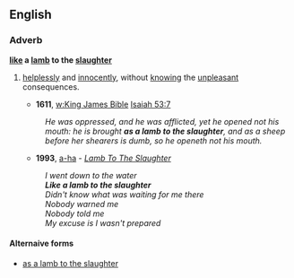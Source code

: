 ==English==

===Adverb===
'''[[like]] a [[lamb]] to the [[slaughter]]'''

# {{simile}} [[helplessly]] and [[innocently]], without [[knowing]] the [[unpleasant]] consequences.
#*'''1611''', [[w:King James Bible]] [[s:Bible (King James)/Isaiah|Isaiah 53:7]]
#:''He was oppressed, and he was afflicted, yet he opened not his mouth: he is brought '''as a lamb to the slaughter''', and as a sheep before her shearers is dumb, so he openeth not his mouth.''
#*'''1993''', [[w:a-ha|a-ha]] - ''[[w:Memorial Beach|Lamb To The Slaughter]]''
#:''I went down to the water''
#:'''''Like a lamb to the slaughter'''''
#:''Didn't know what was waiting for me there''
#:''Nobody warned me''
#:''Nobody told me''
#:''My excuse is I wasn't prepared''

====Alternaive forms====
*[[as a lamb to the slaughter]]